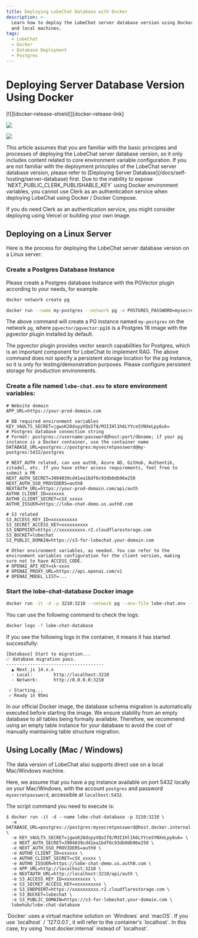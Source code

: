 ```yaml
---
title: Deploying LobeChat Database with Docker
description: >-
  Learn how to deploy the LobeChat server database version using Docker on Linux
  and local machines.
tags:
  - LobeChat
  - Docker
  - Database Deployment
  - Postgres
---
```

# Deploying Server Database Version Using Docker

<div style={{display:"flex", gap: 4}}>
  [![][docker-release-shield]][docker-release-link]

[![][docker-size-shield]][docker-size-link]

[![][docker-pulls-shield]][docker-pulls-link]

</div>

<Callout type="info">
This article assumes that you are familiar with the basic principles and processes of deploying the LobeChat server database version, so it only includes content related to core environment variable configuration. If you are not familiar with the deployment principles of the LobeChat server database version, please refer to [Deploying Server Database](/docs/self-hosting/server-database) first.
</Callout>

<Callout type="warning">
  Due to the inability to expose `NEXT_PUBLIC_CLERK_PUBLISHABLE_KEY` using Docker environment variables, you cannot use Clerk as an authentication service when deploying LobeChat using Docker / Docker Compose.

If you do need Clerk as an authentication service, you might consider deploying using Vercel or building your own image.

</Callout>

## Deploying on a Linux Server

Here is the process for deploying the LobeChat server database version on a Linux server:

<Steps>

### Create a Postgres Database Instance

Please create a Postgres database instance with the PGVector plugin according to your needs, for example:

```sh
docker network create pg

docker run --name my-postgres --network pg -e POSTGRES_PASSWORD=mysecretpassword -p 5432:5432 -d pgvector/pgvector:pg16
```

The above command will create a PG instance named `my-postgres` on the network `pg`, where `pgvector/pgvector:pg16` is a Postgres 16 image with the pgvector plugin installed by default.

<Callout type="info">
The pgvector plugin provides vector search capabilities for Postgres, which is an important component for LobeChat to implement RAG.
</Callout>

<Callout type="warning">
The above command does not specify a persistent storage location for the pg instance, so it is only for testing/demonstration purposes. Please configure persistent storage for production environments.
</Callout>

### Create a file named `lobe-chat.env` to store environment variables:

```shell
# Website domain
APP_URL=https://your-prod-domain.com

# DB required environment variables
KEY_VAULTS_SECRET=jgwsK28dspyVQoIf8/M3IIHl1h6LYYceSYNXeLpy6uk=
# Postgres database connection string
# Format: postgres://username:password@host:port/dbname; if your pg instance is a Docker container, use the container name
DATABASE_URL=postgres://postgres:mysecretpassword@my-postgres:5432/postgres

# NEXT_AUTH related, can use auth0, Azure AD, GitHub, Authentik, zitadel, etc. If you have other access requirements, feel free to submit a PR
NEXT_AUTH_SECRET=3904039cd41ea1bdf6c93db0db96e250
NEXT_AUTH_SSO_PROVIDERS=auth0
NEXTAUTH_URL=https://your-prod-domain.com/api/auth
AUTH0_CLIENT_ID=xxxxxx
AUTH0_CLIENT_SECRET=cSX_xxxxx
AUTH0_ISSUER=https://lobe-chat-demo.us.auth0.com

# S3 related
S3_ACCESS_KEY_ID=xxxxxxxxxx
S3_SECRET_ACCESS_KEY=xxxxxxxxxx
S3_ENDPOINT=https://xxxxxxxxxx.r2.cloudflarestorage.com
S3_BUCKET=lobechat
S3_PUBLIC_DOMAIN=https://s3-for-lobechat.your-domain.com

# Other environment variables, as needed. You can refer to the environment variables configuration for the client version, making sure not to have ACCESS_CODE.
# OPENAI_API_KEY=sk-xxxx
# OPENAI_PROXY_URL=https://api.openai.com/v1
# OPENAI_MODEL_LIST=...
```

### Start the lobe-chat-database Docker image

```sh
docker run -it -d -p 3210:3210 --network pg --env-file lobe-chat.env --name lobe-chat-database lobehub/lobe-chat-database
```

You can use the following command to check the logs:

```sh
docker logs -f lobe-chat-database
```

If you see the following logs in the container, it means it has started successfully:

```log
[Database] Start to migration...
✅ database migration pass.
-------------------------------------
  ▲ Next.js 14.x.x
  - Local:        http://localhost:3210
  - Network:      http://0.0.0.0:3210

 ✓ Starting...
 ✓ Ready in 95ms
```

</Steps>

<Callout type="tip">
In our official Docker image, the database schema migration is automatically executed before starting the image. We ensure stability from an empty database to all tables being formally available. Therefore, we recommend using an empty table instance for your database to avoid the cost of manually maintaining table structure migration.
</Callout>

## Using Locally (Mac / Windows)

The data version of LobeChat also supports direct use on a local Mac/Windows machine.

Here, we assume that you have a pg instance available on port 5432 locally on your Mac/Windows, with the account `postgres` and password `mysecretpassword`, accessible at `localhost:5432`.

The script command you need to execute is:

```shell
$ docker run -it -d --name lobe-chat-database -p 3210:3210 \
  -e DATABASE_URL=postgres://postgres:mysecretpassword@host.docker.internal:5432/postgres \
  -e KEY_VAULTS_SECRET=jgwsK28dspyVQoIf8/M3IIHl1h6LYYceSYNXeLpy6uk= \
  -e NEXT_AUTH_SECRET=3904039cd41ea1bdf6c93db0db96e250 \
  -e NEXT_AUTH_SSO_PROVIDERS=auth0 \
  -e AUTH0_CLIENT_ID=xxxxxx \
  -e AUTH0_CLIENT_SECRET=cSX_xxxxx \
  -e AUTH0_ISSUER=https://lobe-chat-demo.us.auth0.com \
  -e APP_URL=http://localhost:3210 \
  -e NEXTAUTH_URL=http://localhost:3210/api/auth \
  -e S3_ACCESS_KEY_ID=xxxxxxxxxx \
  -e S3_SECRET_ACCESS_KEY=xxxxxxxxxx \
  -e S3_ENDPOINT=https://xxxxxxxxxx.r2.cloudflarestorage.com \
  -e S3_BUCKET=lobechat \
  -e S3_PUBLIC_DOMAIN=https://s3-for-lobechat.your-domain.com \
  lobehub/lobe-chat-database
```

<Callout type="tip">
`Docker` uses a virtual machine solution on `Windows` and `macOS`. If you use `localhost` / `127.0.0.1`, it will refer to the container's `localhost`. In this case, try using `host.docker.internal` instead of `localhost`.
</Callout>

[docker-pulls-link]: https://hub.docker.com/r/lobehub/lobe-chat-database
[docker-pulls-shield]: https://img.shields.io/docker/pulls/lobehub/lobe-chat-database?color=45cc11&labelColor=black&style=flat-square
[docker-release-link]: https://hub.docker.com/r/lobehub/lobe-chat-database
[docker-release-shield]: https://img.shields.io/docker/v/lobehub/lobe-chat-database?color=369eff&label=docker&labelColor=black&logo=docker&logoColor=white&style=flat-square
[docker-size-link]: https://hub.docker.com/r/lobehub/lobe-chat-database
[docker-size-shield]: https://img.shields.io/docker/image-size/lobehub/lobe-chat-database?color=369eff&labelColor=black&style=flat-square
